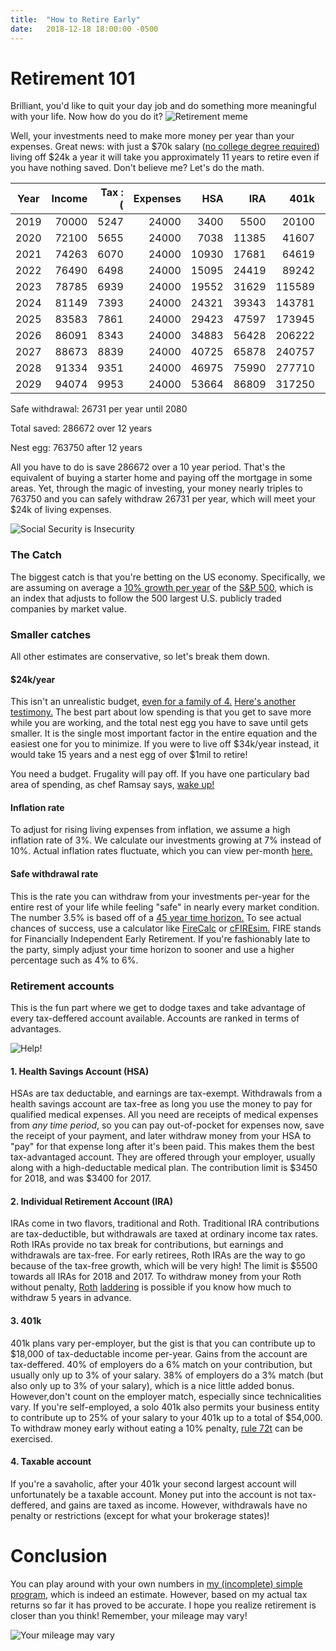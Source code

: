 ```yaml
---
title:  "How to Retire Early"
date:   2018-12-18 18:00:00 -0500
---
```

# Retirement 101
Brilliant, you'd like to quit your day job and do something more meaningful with your life. Now how do you do it?
![Retirement meme](./retirement-meme.png)

Well, your investments need to make more money per year than your expenses. Great news: with just a $70k salary ([no college degree required](https://www.mrmoneymustache.com/2013/07/25/50-jobs-over-50000-without-a-degree-part-1/)) living off $24k a year it will take you approximately 11 years to retire even if you have nothing saved. Don't believe me? Let's do the math.

|Year|Income |Tax :( |Expenses|HSA     |IRA     |401k    |Taxable |Total   |
|----|------:|------:|-------:|-------:|-------:|-------:|-------:|-------:|
|2019|  70000|   5247|   24000|    3400|    5500|   20100|   12158|   41158|
|2020|  72100|   5655|   24000|    7038|   11385|   41607|   26698|   86728|
|2021|  74263|   6070|   24000|   10930|   17681|   64619|   43839|  137071|
|2022|  76490|   6498|   24000|   15095|   24419|   89242|   63809|  192568|
|2023|  78785|   6939|   24000|   19552|   31629|  115589|   86855|  253627|
|2024|  81149|   7393|   24000|   24321|   39343|  143781|  113244|  320689|
|2025|  83583|   7861|   24000|   29423|   47597|  173945|  143260|  394226|
|2026|  86091|   8343|   24000|   34883|   56428|  206222|  177210|  474744|
|2027|  88673|   8839|   24000|   40725|   65878|  240757|  215426|  562788|
|2028|  91334|   9351|   24000|   46975|   75990|  277710|  258262|  658939|
|2029|  94074|   9953|   24000|   53664|   86809|  317250|  306025|  763750|

Safe withdrawal: 26731 per year until 2080

Total saved: 286672 over 12 years

Nest egg: 763750 after 12 years


All you have to do is save 286672 over a 10 year period. That's the equivalent of buying a starter home and paying off the mortgage in some areas. Yet, through the magic of investing, your money nearly triples to 763750 and you can safely withdraw 26731 per year, which will meet your $24k of living expenses.

![Social Security is Insecurity](./ss-retirement.png)

### The Catch
The biggest catch is that you're betting on the US economy. Specifically, we are assuming on average a [10% growth per year](https://www.investopedia.com/ask/answers/042415/what-average-annual-return-sp-500.asp) of the [S&P 500](https://www.tradingview.com/symbols/AMEX-SPY/), which is an index that adjusts to follow the 500 largest U.S. publicly traded companies by market value.

### Smaller catches
All other estimates are conservative, so let's break them down.

#### $24k/year
This isn't an unrealistic budget, [even for a family of 4.](https://www.mrmoneymustache.com/2017/05/19/2016-spending/) [Here's another testimony.](https://rootofgood.com/developing-a-retirement-budget/) The best part about low spending is that you get to save more while you are working, and the total nest egg you have to save until gets smaller. It is the single most important factor in the entire equation and the easiest one for you to minimize. If you were to live off $34k/year instead, it would take 15 years and a nest egg of over $1mil to retire!

You need a budget. Frugality will pay off. If you have one particulary bad area of spending, as chef Ramsay says, [wake up!](https://www.youtube.com/watch?v=BsFeplo_6Pg)

#### Inflation rate
To adjust for rising living expenses from inflation, we assume a high inflation rate of 3%. We calculate our investments growing at 7% instead of 10%. Actual inflation rates fluctuate, which you can view per-month [here.](https://tradingeconomics.com/united-states/inflation-cpi)

#### Safe withdrawal rate
This is the rate you can withdraw from your investments per-year for the entire rest of your life while feeling "safe" in nearly every market condition. The number 3.5% is based off of a [45 year time horizon.](https://www.madfientist.com/safe-withdrawal-rate/) To see actual chances of success, use a calculator like [FireCalc](https://firecalc.com/) or [cFIREsim.](http://cfiresim.com/) FIRE stands for Financially Independent Early Retirement. If you're fashionably late to the party, simply adjust your time horizon to sooner and use a higher percentage such as 4% to 6%.

### Retirement accounts
This is the fun part where we get to dodge taxes and take advantage of every tax-deffered account available. Accounts are ranked in terms of advantages.

![Help!](./retirement-number.png)

#### 1. Health Savings Account (HSA)
HSAs are tax deductable, and earnings are tax-exempt. Withdrawals from a health savings account are tax-free as long you use the money to pay for qualified medical expenses. All you need are receipts of medical expenses from _any time period_, so you can pay out-of-pocket for expenses now, save the receipt of your payment, and later withdraw money from your HSA to "pay" for that expense long after it's been paid. This makes them the best tax-advantaged account. They are offered through your employer, usually along with a high-deductable medical plan. The contribution limit is $3450 for 2018, and was $3400 for 2017.

#### 2. Individual Retirement Account (IRA)
IRAs come in two flavors, traditional and Roth. Traditional IRA contributions are tax-deductible, but withdrawals are taxed at ordinary income tax rates. Roth IRAs provide no tax break for contributions, but earnings and withdrawals are tax-free. For early retirees, Roth IRAs are the way to go because of the tax-free growth, which will be very high! The limit is $5500 towards all IRAs for 2018 and 2017. To withdraw money from your Roth without penalty, [Roth](https://www.madfientist.com/traditional-ira-vs-roth-ira/) [laddering](https://rootofgood.com/roth-ira-conversion-ladder-early-retirement/) is possible if you know how much to withdraw 5 years in advance.

#### 3. 401k
401k plans vary per-employer, but the gist is that you can contribute up to $18,000 of tax-deductable income per-year. Gains from the account are tax-deffered. 40% of employers do a 6% match on your contribution, but usually only up to 3% of your salary. 38% of employers do a 3% match (but also only up to 3% of your salary), which is a nice little added bonus. However,don't count on the employer match, especially since technicalities vary. If you're self-employed, a solo 401k also permits your business entity to contribute up to 25% of your salary to your 401k up to a total of $54,000. To withdraw money early without eating a 10% penalty, [rule 72t](http://www.gcbaonline.com/retirement/understanding-irs-72t-withdraws-rule-calculator) can be exercised.

#### 4. Taxable account
If you're a savaholic, after your 401k your second largest account will unfortunately be a taxable account. Money put into the account is not tax-deffered, and gains are taxed as income. However, withdrawals have no penalty or restrictions (except for what your brokerage states)!

# Conclusion
You can play around with your own numbers in [my (incomplete) simple program](https://gist.github.com/thesmartwon/acab1443532c03f27accc04c254355f1), which is indeed an estimate. However, based on my actual tax returns so far it has proved to be accurate. I hope you realize retirement is closer than you think! Remember, your mileage may vary!

![Your mileage may vary](./ymmv.png)
